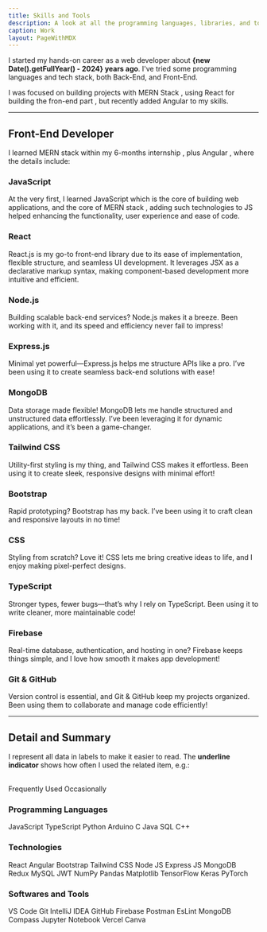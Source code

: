```yaml
---
title: Skills and Tools
description: A look at all the programming languages, libraries, and tools I've worked with.
caption: Work
layout: PageWithMDX
---
```



I started my hands-on career as a web developer about **{new Date().getFullYear() - 2024} years ago**. I've tried some programming languages and tech stack, both Back-End, and Front-End.

I was focused on building projects with MERN Stack , 
using React for building the fron-end part ,
but recently added Angular to my skills.

---

## Front-End Developer

I learned MERN stack within my 6-months internship , plus Angular , where the details include:

### JavaScript

At the very first, I learned JavaScript which is the core of building web applications, and the core of 
MERN stack , adding such technologies to JS helped enhancing the functionality, user experience 
and ease of code.

### React

React.js is my go-to front-end library due to its ease of implementation, flexible structure, 
and seamless UI development. It leverages JSX as a declarative markup syntax, 
making component-based development more intuitive and efficient.


### Node.js
Building scalable back-end services? Node.js makes it a breeze. Been working with it, and its speed and efficiency never fail to impress!

### Express.js
Minimal yet powerful—Express.js helps me structure APIs like a pro. I’ve been using it to create seamless back-end solutions with ease!

### MongoDB
Data storage made flexible! MongoDB lets me handle structured and unstructured data effortlessly. I’ve been leveraging it for dynamic applications, and it’s been a game-changer.

### Tailwind CSS
Utility-first styling is my thing, and Tailwind CSS makes it effortless. Been using it to create sleek, responsive designs with minimal effort!

### Bootstrap
Rapid prototyping? Bootstrap has my back. I’ve been using it to craft clean and responsive layouts in no time!

### CSS
Styling from scratch? Love it! CSS lets me bring creative ideas to life, and I enjoy making pixel-perfect designs.

### TypeScript
Stronger types, fewer bugs—that’s why I rely on TypeScript. Been using it to write cleaner, more maintainable code!

### Firebase
Real-time database, authentication, and hosting in one? Firebase keeps things simple, and I love how smooth it makes app development!

### Git & GitHub
Version control is essential, and Git & GitHub keep my projects organized. Been using them to collaborate and manage code efficiently!

---

## Detail and Summary

I represent all data in labels to make it easier to read. The **underline indicator** shows how often I used the related item, e.g.:

<br />
<HStack spacing={10}>
  <Label indicator={100}>Frequently Used</Label>
  <Label indicator={25}>Occasionally</Label>
</HStack>

### Programming Languages

<VStack spacing={12}>
  <HStack spacing={10}>
    <Label indicator={100}>JavaScript</Label>
    <Label indicator={100}>TypeScript</Label>
    <Label indicator={100}>Python</Label>
    <Label indicator={100}>Arduino C</Label>
  </HStack>
  <HStack spacing={10}>
    <Label indicator={50}>Java</Label>
    <Label indicator={50}>SQL</Label>
    <Label indicator={50}>C++</Label>
  </HStack>
</VStack>

### Technologies

<VStack spacing={12}>
  <HStack spacing={10}>
    <Label indicator={90}>React</Label>
    <Label indicator={90}>Angular</Label>
    <Label indicator={80}>Bootstrap</Label>
    <Label indicator={60}>Tailwind CSS</Label>
  </HStack>
  <HStack spacing={10}>
    <Label indicator={90}>Node JS</Label>
    <Label indicator={90}>Express JS</Label>
    <Label indicator={70}>MongoDB</Label>
    <Label indicator={25}>Redux</Label>
    <Label indicator={60}>MySQL</Label>
    <Label indicator={40}>JWT</Label>
  </HStack>
  <HStack spacing={10}>
    <Label indicator={70}>NumPy</Label>
    <Label indicator={60}>Pandas</Label>
    <Label indicator={60}>Matplotlib</Label>
    <Label indicator={50}>TensorFlow</Label>
    <Label indicator={30}>Keras</Label>
    <Label indicator={50}>PyTorch</Label>
  </HStack>
</VStack>

### Softwares and Tools

<VStack spacing={12}>
  <HStack spacing={10}>
    <Label indicator={100}>VS Code</Label>
    <Label indicator={100}>Git</Label>
    <Label indicator={100}>IntelliJ IDEA</Label>
    <Label indicator={100}>GitHub</Label>
  </HStack>
  <HStack spacing={10}>
    <Label indicator={60}>Firebase</Label>
    <Label indicator={80}>Postman</Label>
    <Label indicator={60}>EsLint</Label>
    <Label indicator={80}>MongoDB Compass</Label>

  </HStack>
  <HStack spacing={10}>
    <Label indicator={80}>Jupyter Notebook</Label>
    <Label indicator={40}>Vercel</Label>
    <Label indicator={60}>Canva</Label>
  </HStack>
</VStack>
